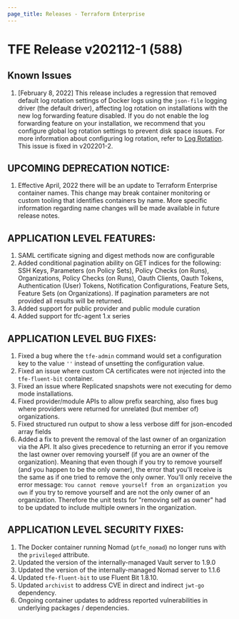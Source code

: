```yaml
---
page_title: Releases - Terraform Enterprise
---
```


# TFE Release v202112-1 (588)

## Known Issues

1. [February 8, 2022] This release includes a regression that removed default log rotation settings of Docker logs using the `json-file` logging driver (the default driver), affecting log rotation on installations with the new log forwarding feature disabled. If you do not enable the log forwarding feature on your installation, we recommend that you configure global log rotation settings to prevent disk space issues. For more information about configuring log rotation, refer to [Log Rotation](/enterprise/before-installing#log-rotation). This issue is fixed in v202201-2.

## UPCOMING DEPRECATION NOTICE:

1. Effective April, 2022 there will be an update to Terraform Enterprise container names. This change may break container monitoring or custom tooling that identifies containers by name. More specific information regarding name changes will be made available in future release notes.

## APPLICATION LEVEL FEATURES:

1. SAML certificate signing and digest methods now are configurable
1. Added conditional pagination ability on GET indices for the following: SSH Keys, Parameters (on Policy Sets), Policy Checks (on Runs), Organizations, Policy Checks (on Runs), Oauth Clients, Oauth Tokens, Authentication (User) Tokens, Notification Configurations, Feature Sets, Feature Sets (on Organizations). If pagination parameters are not provided all results will be returned.
1. Added support for public provider and public module curation
1. Added support for tfc-agent 1.x series

## APPLICATION LEVEL BUG FIXES:

1. Fixed a bug where the `tfe-admin` command would set a configuration key to the value `''` instead of unsetting the configuration value.
1. Fixed an issue where custom CA certificates were not injected into the `tfe-fluent-bit` container.
1. Fixed an issue where Replicated snapshots were not executing for demo mode installations.
1. Fixed provider/module APIs to allow prefix searching, also fixes bug where providers were returned for unrelated (but member of) organizations.
1. Fixed structured run output to show a less verbose diff for json-encoded array fields
1. Added a fix to prevent the removal of the last owner of an organization via the API. It also gives precedence to returning an error if you remove the last owner over removing yourself (if you are an owner of the organization). Meaning that even though if you try to remove yourself (and you happen to be the only owner), the error that you'll receive is the same as if one tried to remove the only owner. You'll only receive the error message: `You cannot remove yourself from an organization you own` if you try to remove yourself and are not the only owner of an organization.  Therefore the unit tests for "removing self as owner" had to be updated to include multiple owners in the organization.

## APPLICATION LEVEL SECURITY FIXES:

1. The Docker container running Nomad (`ptfe_nomad`) no longer runs with the `privileged` attribute.
1. Updated the version of the internally-managed Vault server to 1.9.0
1. Updated the version of the internally-managed Nomad server to 1.1.6
1. Updated `tfe-fluent-bit` to use Fluent Bit 1.8.10.
1. Updated `archivist` to address CVE in direct and indirect `jwt-go` dependency.
1. Ongoing container updates to address reported vulnerabilities in underlying packages / dependencies.

